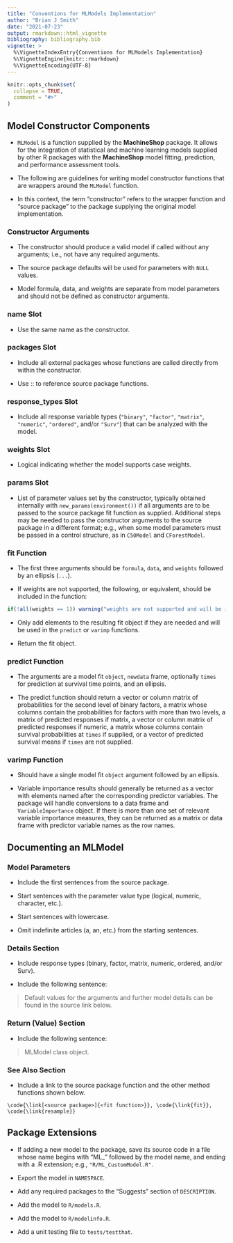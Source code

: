 ```yaml
---
title: "Conventions for MLModels Implementation"
author: "Brian J Smith"
date: "2021-07-23"
output: rmarkdown::html_vignette
bibliography: bibliography.bib
vignette: >
  %\VignetteIndexEntry{Conventions for MLModels Implementation}
  %\VignetteEngine{knitr::rmarkdown}
  %\VignetteEncoding{UTF-8}
---
```


```r
knitr::opts_chunk$set(
  collapse = TRUE,
  comment = "#>"
)
```


## Model Constructor Components

- `MLModel` is a function supplied by the **MachineShop** package.  It allows for the integration of statistical and machine learning models supplied by other R packages with the **MachineShop** model fitting, prediction, and performance assessment tools.

- The following are guidelines for writing model constructor functions that are wrappers around the `MLModel` function.

- In this context, the term "constructor" refers to the wrapper function and "source package" to the package supplying the original model implementation.


### Constructor Arguments

- The constructor should produce a valid model if called without any arguments; i.e., not have any required arguments.

- The source package defaults will be used for parameters with `NULL` values.

- Model formula, data, and weights are separate from model parameters and should not be defined as constructor arguments.


### name Slot

- Use the same name as the constructor.


### packages Slot

- Include all external packages whose functions are called directly from within the constructor.

- Use :: to reference source package functions.


### response_types Slot

- Include all response variable types (`"binary"`, `"factor"`, `"matrix"`, `"numeric"`, `"ordered"`, and/or `"Surv"`) that can be analyzed with the model.


### weights Slot

- Logical indicating whether the model supports case weights.


### params Slot

- List of parameter values set by the constructor, typically obtained internally with `new_params(environment())` if all arguments are to be passed to the source package fit function as supplied.  Additional steps may be needed to pass the constructor arguments to the source package in a different format; e.g., when some model parameters must be passed in a control structure, as in `C50Model` and `CForestModel`.


### fit Function

- The first three arguments should be `formula`, `data`, and `weights` followed by an ellipsis (`...`).

- If weights are not supported, the following, or equivalent, should be included in the function:

```r
if(!all(weights == 1)) warning("weights are not supported and will be ignored")
```

- Only add elements to the resulting fit object if they are needed and will be used in the `predict` or `varimp` functions.

- Return the fit object.


### predict Function

- The arguments are a model fit `object`, `newdata` frame, optionally `times` for prediction at survival time points, and an ellipsis.

- The predict function should return a vector or column matrix of probabilities for the second level of binary factors, a matrix whose columns contain the probabilities for factors with more than two levels, a matrix of predicted responses if matrix, a vector or column matrix of predicted responses if numeric, a matrix whose columns contain survival probabilities at `times` if supplied, or a vector of predicted survival means if `times` are not supplied.


### varimp Function

- Should have a single model fit `object` argument followed by an ellipsis.

- Variable importance results should generally be returned as a vector with elements named after the corresponding predictor variables.  The package will handle conversions to a data frame and `VariableImportance` object.  If there is more than one set of relevant variable importance measures, they can be returned as a matrix or data frame with predictor variable names as the row names.


## Documenting an MLModel


### Model Parameters

- Include the first sentences from the source package.

- Start sentences with the parameter value type (logical, numeric, character, etc.).

- Start sentences with lowercase.

- Omit indefinite articles (a, an, etc.) from the starting sentences.


### Details Section

- Include response types (binary, factor, matrix, numeric, ordered, and/or Surv).

- Include the following sentence:
  
> Default values for the \code{NULL} arguments and further model details can be
> found in the source link below.


### Return (Value) Section

- Include the following sentence:

> MLModel class object.


### See Also Section

- Include a link to the source package function and the other method functions shown below.

```
\code{\link[<source package>]{<fit function>}}, \code{\link{fit}},
\code{\link{resample}}
```

## Package Extensions

- If adding a new model to the package, save its source code in a file whose name begins with "ML_" followed by the model name, and ending with a .R extension; e.g., `"R/ML_CustomModel.R"`.

- Export the model in `NAMESPACE`.

- Add any required packages to the "Suggests" section of `DESCRIPTION`.

- Add the model to `R/models.R`.

- Add the model to `R/modelinfo.R`.

- Add a unit testing file to `tests/testthat`.
